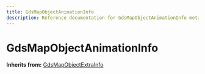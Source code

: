 ```yaml
---
title: GdsMapObjectAnimationInfo
description: Reference documentation for GdsMapObjectAnimationInfo meta class
---
```



# GdsMapObjectAnimationInfo

**Inherits from:** [GdsMapObjectExtraInfo](/classes/gdsmapobjectextrainfo)

<ClassDetails file="/db/classes/GdsMapObjectAnimationInfo.ab77898f45f5.json" />
